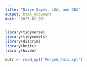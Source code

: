 ```yaml
---
title: "Naive Bayes, LDA, and QDA"
output: html_document
date: "2025-02-28"
---
```


```r
library(tidyverse)
library(tidymodels)
library(discrim)
library(knitr)
library(haven)
```

```r
nutr <- read_xpt('Merged_Data.xpt')
```
